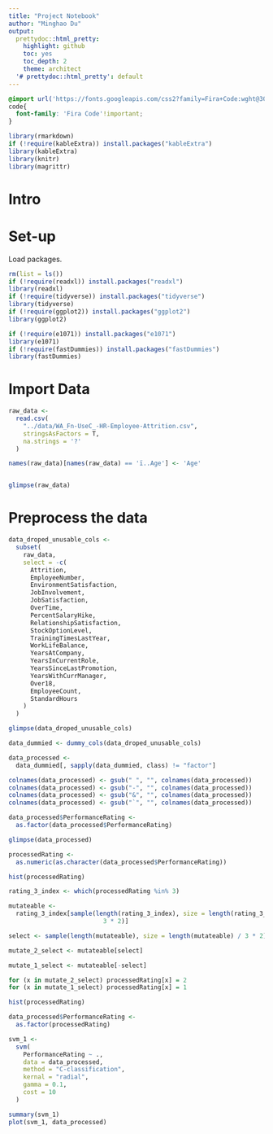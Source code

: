 ```yaml
---
title: "Project Notebook"
author: "Minghao Du"
output:
  prettydoc::html_pretty:
    highlight: github
    toc: yes
    toc_depth: 2
    theme: architect
  '# prettydoc::html_pretty': default
---
```


```css
@import url('https://fonts.googleapis.com/css2?family=Fira+Code:wght@300;400;500;600;700&display=swap');
code{
  font-family: 'Fira Code'!important;
}
```
```r
library(rmarkdown)
if (!require(kableExtra)) install.packages("kableExtra")
library(kableExtra)
library(knitr)
library(magrittr)
```

# Intro

# Set-up
Load packages. 
```r
rm(list = ls())
if (!require(readxl)) install.packages("readxl")
library(readxl)
if (!require(tidyverse)) install.packages("tidyverse")
library(tidyverse)
if (!require(ggplot2)) install.packages("ggplot2")
library(ggplot2)

if (!require(e1071)) install.packages("e1071")
library(e1071)
if (!require(fastDummies)) install.packages("fastDummies")
library(fastDummies)

```

# Import Data

```R
raw_data <-
  read.csv(
    "../data/WA_Fn-UseC_-HR-Employee-Attrition.csv",
    stringsAsFactors = T,
    na.strings = '?'
  )

names(raw_data)[names(raw_data) == 'ï..Age'] <- 'Age'


glimpse(raw_data)
```

# Preprocess the data 

```R
data_droped_unusable_cols <-
  subset(
    raw_data,
    select = -c(
      Attrition,
      EmployeeNumber,
      EnvironmentSatisfaction,
      JobInvolvement,
      JobSatisfaction,
      OverTime,
      PercentSalaryHike,
      RelationshipSatisfaction,
      StockOptionLevel,
      TrainingTimesLastYear,
      WorkLifeBalance,
      YearsAtCompany,
      YearsInCurrentRole,
      YearsSinceLastPromotion,
      YearsWithCurrManager, 
      Over18, 
      EmployeeCount, 
      StandardHours
    )
  )

glimpse(data_droped_unusable_cols)
```
```R
data_dummied <- dummy_cols(data_droped_unusable_cols)

data_processed <-
  data_dummied[, sapply(data_dummied, class) != "factor"]

colnames(data_processed) <- gsub(" ", "", colnames(data_processed))
colnames(data_processed) <- gsub("-", "", colnames(data_processed))
colnames(data_processed) <- gsub("&", "", colnames(data_processed))
colnames(data_processed) <- gsub("`", "", colnames(data_processed))

data_processed$PerformanceRating <-
  as.factor(data_processed$PerformanceRating)

glimpse(data_processed)
```

```R
processedRating <-
  as.numeric(as.character(data_processed$PerformanceRating))

hist(processedRating)

rating_3_index <- which(processedRating %in% 3)

mutateable <-
  rating_3_index[sample(length(rating_3_index), size = length(rating_3_index) /
                          3 * 2)]

select <- sample(length(mutateable), size = length(mutateable) / 3 * 2)

mutate_2_select <- mutateable[select]

mutate_1_select <- mutateable[-select]

for (x in mutate_2_select) processedRating[x] = 2
for (x in mutate_1_select) processedRating[x] = 1

hist(processedRating)

data_processed$PerformanceRating <-
  as.factor(processedRating)
```


```R
svm_1 <-
  svm(
    PerformanceRating ~ .,
    data = data_processed,
    method = "C-classification",
    kernal = "radial",
    gamma = 0.1,
    cost = 10
  )

summary(svm_1)
plot(svm_1, data_processed)
```

